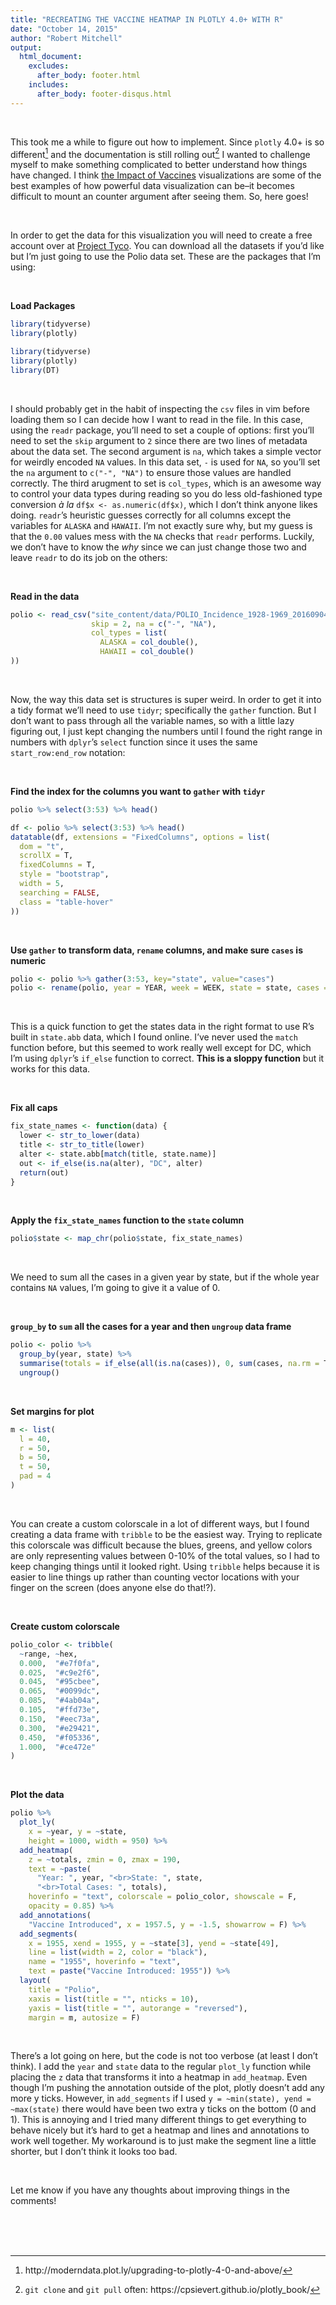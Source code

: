 ```yaml
---
title: "RECREATING THE VACCINE HEATMAP IN PLOTLY 4.0+ WITH R"
date: "October 14, 2015"
author: "Robert Mitchell"
output:
  html_document:
    excludes:
      after_body: footer.html
    includes:
      after_body: footer-disqus.html
---
```


<br>

This took me a while to figure out how to implement.  Since `plotly` 4.0+ is so different[^1] and the documentation is still rolling out[^2] I wanted to challenge myself to make something complicated to better understand how things have changed.  I think [the Impact of Vaccines](http://graphics.wsj.com/infectious-diseases-and-vaccines/) visualizations are some of the best examples of how powerful data visualization can be--it becomes difficult to mount an counter argument after seeing them.  So, here goes!

<br>

In order to get the data for this visualization you will need to create a free account over at [Project Tyco](www.website.com).  You can download all the datasets if you'd like but I'm just going to use the Polio data set.  These are the packages that I'm using:

<br>

__Load Packages__
```r
library(tidyverse)
library(plotly)

```

```r
library(tidyverse)
library(plotly)
library(DT)
```

<br>

I should probably get in the habit of inspecting the `csv` files in vim before loading them so I can decide how I want to read in the file.  In this case, using the `readr` package, you'll need to set a couple of options: first you'll need to set the `skip` argument to `2` since there are two lines of metadata about the data set.  The second argument is `na`, which takes a simple vector for weirdly encoded `NA` values.  In this data set, `-` is used for `NA`, so you'll set the `na` argument to `c("-", "NA")` to ensure those values are handled correctly.  The third arugment to set is `col_types`, which is an awesome way to control your data types during reading so you do less old-fashioned type conversion _à la_ `df$x <- as.numeric(df$x)`, which I don't think anyone likes doing.  `readr`'s heuristic guesses correctly for all columns except the variables for `ALASKA` and `HAWAII`.  I'm not exactly sure why, but my guess is that the `0.00` values mess with the `NA` checks that `readr` performs.  Luckily, we don't have to know the _why_ since we can just change those two and leave `readr` to do its job on the others:

<br>

__Read in the data__
```r
polio <- read_csv("site_content/data/POLIO_Incidence_1928-1969_20160904215505.csv", 
                  skip = 2, na = c("-", "NA"),
                  col_types = list(
                    ALASKA = col_double(),
                    HAWAII = col_double()
))

```

<br>

Now, the way this data set is structures is super weird.  In order to get it into a tidy format we'll need to use `tidyr`; specifically the `gather` function.  But I don't want to pass through all the variable names, so with a little lazy figuring out, I just kept changing the numbers until I found the right range in numbers with `dplyr`'s `select` function since it uses the same `start_row:end_row` notation:

<br>

__Find the index for the columns you want to `gather` with `tidyr`__
```r
polio %>% select(3:53) %>% head()

```

```r
df <- polio %>% select(3:53) %>% head()
datatable(df, extensions = "FixedColumns", options = list(
  dom = "t",
  scrollX = T,
  fixedColumns = T,
  style = "bootstrap",
  width = 5,
  searching = FALSE,
  class = "table-hover"
))
```

<br>

__Use `gather` to transform data, `rename` columns, and make sure `cases` is numeric__
```r
polio <- polio %>% gather(3:53, key="state", value="cases") 
polio <- rename(polio, year = YEAR, week = WEEK, state = state, cases = cases)

```

<br>

This is a quick function to get the states data in the right format to use R's built in `state.abb` data, which I found online.  I've never used the `match` function before, but this seemed to work really well except for DC, which I'm using `dplyr`'s `if_else` function to correct.  __This is a sloppy function__ but it works for this data.

<br>

__Fix all caps__
```r
fix_state_names <- function(data) {
  lower <- str_to_lower(data)
  title <- str_to_title(lower)
  alter <- state.abb[match(title, state.name)]
  out <- if_else(is.na(alter), "DC", alter)
  return(out)
}

```

<br>

__Apply the `fix_state_names` function to the `state` column__
```r
polio$state <- map_chr(polio$state, fix_state_names)

```

<br>

We need to sum all the cases in a given year by state, but if the whole year contains `NA` values, I'm going to give it a value of 0.

<br>

__`group_by` to `sum` all the cases for a year and then `ungroup` data frame__
```r
polio <- polio %>% 
  group_by(year, state) %>%
  summarise(totals = if_else(all(is.na(cases)), 0, sum(cases, na.rm = T))) %>%
  ungroup()

```

<br>

__Set margins for plot__
```r
m <- list(
  l = 40,
  r = 50,
  b = 50,
  t = 50,
  pad = 4
)

```

<br>

You can create a custom colorscale in a lot of different ways, but I found creating a data frame with `tribble` to be the easiest way.  Trying to replicate this colorscale was difficult because the blues, greens, and yellow colors are only representing values between 0-10% of the total values, so I had to keep changing things until it looked right.  Using `tribble` helps because it is easier to line things up rather than counting vector locations with your finger on the screen (does anyone else do that!?).

<br>

__Create custom colorscale__
```r
polio_color <- tribble(
  ~range, ~hex,
  0.000,  "#e7f0fa",
  0.025,  "#c9e2f6",
  0.045,  "#95cbee",
  0.065,  "#0099dc",
  0.085,  "#4ab04a",
  0.105,  "#ffd73e",
  0.150,  "#eec73a",
  0.300,  "#e29421",
  0.450,  "#f05336",
  1.000,  "#ce472e"
)

```

<br>

__Plot the data__
```r
polio %>%
  plot_ly(
    x = ~year, y = ~state,
    height = 1000, width = 950) %>%
  add_heatmap(
    z = ~totals, zmin = 0, zmax = 190,
    text = ~paste(
      "Year: ", year, "<br>State: ", state,
      "<br>Total Cases: ", totals),
    hoverinfo = "text", colorscale = polio_color, showscale = F,
    opacity = 0.85) %>%
  add_annotations(
    "Vaccine Introduced", x = 1957.5, y = -1.5, showarrow = F) %>%
  add_segments(
    x = 1955, xend = 1955, y = ~state[3], yend = ~state[49],
    line = list(width = 2, color = "black"),
    name = "1955", hoverinfo = "text",
    text = paste("Vaccine Introduced: 1955")) %>%
  layout(
    title = "Polio",
    xaxis = list(title = "", nticks = 10),
    yaxis = list(title = "", autorange = "reversed"),
    margin = m, autosize = F)

```

<br>

There's a lot going on here, but the code is not too verbose (at least I don't think).  I add the `year` and `state` data to the regular `plot_ly` function while placing the `z` data that transforms it into a heatmap in `add_heatmap`.  Even though I'm pushing the annotation outside of the plot, plotly doesn't add any more y ticks.  However, in `add_segments` if I used `y = ~min(state), yend = ~max(state)` there would have been two extra y ticks on the bottom (0 and 1).  This is annoying and I tried many different things to get everything to behave nicely but it's hard to get a heatmap and lines and annotations to work well together.  My workaround is to just make the segment line a little shorter, but I don't think it looks too bad.

<br>

Let me know if you have any thoughts about improving things in the comments!

<br>
<br>
<br>

[^1]: http://moderndata.plot.ly/upgrading-to-plotly-4-0-and-above/
[^2]: `git clone` and `git pull` often: https://cpsievert.github.io/plotly_book/